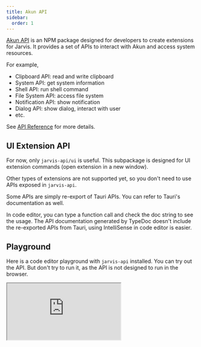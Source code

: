 ```yaml
---
title: Akun API
sidebar:
  order: 1
---
```


[Akun API](https://www.npmjs.com/package/jarvis-api) is an NPM package designed for developers to create extensions for Jarvis.
It provides a set of APIs to interact with Akun and access system resources.

For example,

- Clipboard API: read and write clipboard
- System API: get system information
- Shell API: run shell command
- File System API: access file system
- Notification API: show notification
- Dialog API: show dialog, interact with user
- etc.

See [API Reference](http://localhost:4321/api-docs) for more details.


## UI Extension API

For now, only `jarvis-api/ui` is useful. This subpackage is designed for UI extension commands (open extension in a new window).

Other types of extensions are not supported yet, so you don't need to use APIs exposed in `jarvis-api`.

Some APIs are simply re-export of Tauri APIs. You can refer to Tauri's documentation as well. 

In code editor, you can type a function call and check the doc string to see the usage. 
The API documentation generated by TypeDoc doesn't include the re-exported APIs from Tauri, using IntelliSense in code editor is easier.

## Playground

Here is a code editor playground with `jarvis-api` installed. You can try out the API.
But don't try to run it, as the API is not designed to run in the browser.

<iframe
  src="https://stackblitz.com/edit/vitejs-vite-hvr3ag?embed=1&file=index.ts"
  class="w-full h-[50vh]"
/>

## API Docs

<iframe src="https://docs.api.akun.sh/" allow="fullscreen" class="w-full h-[50vh]"></iframe>
